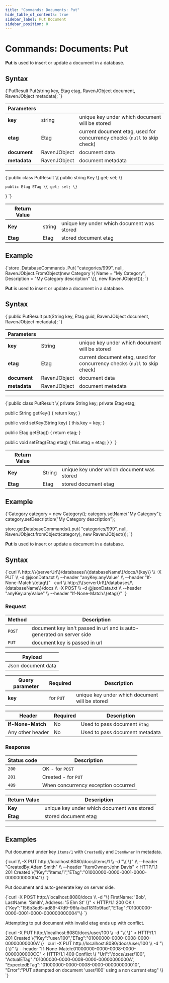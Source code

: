 ---
title: "Commands: Documents: Put"
hide_table_of_contents: true
sidebar_label: Put Document
sidebar_position: 0
---




# Commands: Documents: Put
<LanguageSwitcher supportedLanguages={supportedLanguages} />
<LanguageContent language="csharp">


**Put** is used to insert or update a document in a database.

## Syntax

<TabItem value="put_1" label="put_1">
<CodeBlock language="csharp">
{`PutResult Put(string key, Etag etag, RavenJObject document, RavenJObject metadata);
`}
</CodeBlock>
</TabItem>

| Parameters | | |
| ------------- | ------------- | ----- |
| **key** | string | unique key under which document will be stored |
| **etag** | Etag | current document etag, used for concurrency checks (`null` to skip check) |
| **document** | RavenJObject | document data |
| **metadata** | RavenJObject | document metadata |

---

<TabItem value="putresult" label="putresult">
<CodeBlock language="csharp">
{`public class PutResult
\{
	public string Key \{ get; set; \}

	public Etag ETag \{ get; set; \}
\}
`}
</CodeBlock>
</TabItem>

| Return Value | | |
| ------------- | ------------- | ----- |
| **Key** | string | unique key under which document was stored |
| **Etag** | Etag | stored document etag |

## Example

<TabItem value="put_3" label="put_3">
<CodeBlock language="csharp">
{`store
	.DatabaseCommands
	.Put(
		"categories/999",
		null,
		RavenJObject.FromObject(new Category
		\{
			Name = "My Category",
			Description = "My Category description"
		\}),
		new RavenJObject());
`}
</CodeBlock>
</TabItem>


</LanguageContent>
<LanguageContent language="java">


**Put** is used to insert or update a document in a database.

## Syntax

<TabItem value="put_1" label="put_1">
<CodeBlock language="java">
{`public PutResult put(String key, Etag guid, RavenJObject document, RavenJObject metadata);
`}
</CodeBlock>
</TabItem>

| Parameters | | |
| ------------- | ------------- | ----- |
| **key** | String | unique key under which document will be stored |
| **etag** | Etag | current document etag, used for concurrency checks (`null` to skip check) |
| **document** | RavenJObject | document data |
| **metadata** | RavenJObject | document metadata |

---

<TabItem value="putresult" label="putresult">
<CodeBlock language="java">
{`public class PutResult
\{
  private String key;
  private Etag etag;

  public String getKey() \{
    return key;
  \}

  public void setKey(String key) \{
    this.key = key;
  \}

  public Etag getEtag() \{
    return etag;
  \}

  public void setEtag(Etag etag) \{
    this.etag = etag;
  \}
\}
`}
</CodeBlock>
</TabItem>

| Return Value | | |
| ------------- | ------------- | ----- |
| **Key** | String | unique key under which document was stored |
| **Etag** | Etag | stored document etag |

## Example

<TabItem value="put_3" label="put_3">
<CodeBlock language="java">
{`Category category = new Category();
category.setName("My Category");
category.setDescription("My Category description");

store.getDatabaseCommands().put(
  "categories/999",
  null,
  RavenJObject.fromObject(category),
  new RavenJObject());
`}
</CodeBlock>
</TabItem>


</LanguageContent>
<LanguageContent language="http">


**Put** is used to insert or update a document in a database.

## Syntax

<TabItem value="json" label="json">
<CodeBlock language="json">
{`curl \\
	http://\{serverUrl\}/databases/\{databaseName\}/docs/\{key\}  \\
	-X PUT \\
	-d @jsonData.txt  \\
	--header "anyKey:anyValue" \\
    --header "If-None-Match:\{etag\}" 
 
curl \\
	http://\{serverUrl\}/databases/\{databaseName\}/docs \\
	-X POST \\
	-d @jsonData.txt  \\
	--header "anyKey:anyValue" \\	
    --header "If-None-Match:\{etag\}" 
`}
</CodeBlock>
</TabItem>

### Request

| Method | Description |
| -------| - |
| `POST` | document key isn't passed in url and is auto-generated on server side |
| `PUT` | document key is passed in url |

| Payload |
| ------- |
| Json document data |

| Query parameter | Required | Description |
| ------------- | -- | ---- |
| **key** | for `PUT` | unique key under which document will be stored |

| Header | Required | Description |
| --------| ------- | --- |
| **If-None-Match** | No |  Used to pass document `Etag` |
| Any other header | No | Used to pass document metadata |

### Response

| Status code | Description |
| ----------- | - |
| `200` | OK - for `POST` |
| `201` | Created - for `PUT` |
| `409` | When concurrency exception occurred |

| Return Value | Description |
| ------------- | ------------- |
| **Key** | unique key under which document was stored |
| **Etag** | stored document etag |

---

## Examples

Put document under key `items/1` with  `CreatedBy` and `ItemOwner` in metadata.

<TabItem value="json" label="json">
<CodeBlock language="json">
{`curl \\
	-X PUT http://localhost:8080/docs/items/1  \\
	-d "\{ \}"  \\
	--header "CreatedBy:Adam Smith" \\
	--header "ItemOwner:John Davis"
< HTTP/1.1 201 Created
\{"Key":"items/1","ETag":"01000000-0000-0001-0000-000000000004"\}
`}
</CodeBlock>
</TabItem>

Put document and auto-generate key on server side.

<TabItem value="json" label="json">
<CodeBlock language="json">
{`curl -X POST http://localhost:8080/docs \\
	-d "\{ FirstName: 'Bob', LastName: 'Smith', Address: '5 Elm St' \}"
< HTTP/1.1 200 OK
\{"Key":"156b3ed5-ad89-47d9-96fa-ba11811b9fad","ETag":"01000000-0000-0001-0000-000000000004"\}
`}
</CodeBlock>
</TabItem>

Attempting to put document with invalid etag ends up with conflict.

<TabItem value="json" label="json">
<CodeBlock language="json">
{`curl -X PUT http://localhost:8080/docs/user/100  \\
	-d "\{ \}" 
< HTTP/1.1 201 Created
\{"Key":"user/100","ETag":"01000000-0000-0008-0000-00000000000A"\}
 
curl -X PUT http://localhost:8080/docs/user/100 \\
	-d "\{ \}" \\
	--header "If-None-Match:01000000-0000-0008-0000-0000000000CC" 
< HTTP/1.1 409 Conflict
\{
	"Url":"/docs/user/100",
	"ActualETag":"01000000-0000-0008-0000-00000000000A",
	"ExpectedETag":"01000000-0000-0008-0000-000000000010",
	"Error":"PUT attempted on document 'user/100' using a non current etag"
\}
`}
</CodeBlock>
</TabItem>



</LanguageContent>

<!---
- [Get](../../../client-api/commands/documents/get)
- [Delete](../../../client-api/commands/documents/delete)
- [Revisions and concurrency with ETags](../../../client-api/concurrency/revisions-and-concurrency-with-etags)

-->